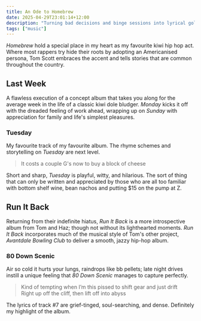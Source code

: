 ```yaml
---
title: An Ode to Homebrew
date: 2025-04-29T23:01:14+12:00
description: "Turning bad decisions and binge sessions into lyrical gold"
tags: ["music"]
---
```


*Homebrew* hold a special place in my heart as my favourite kiwi hip hop act. Where most rappers try hide their roots by adopting an Americanised persona, Tom Scott embraces the accent and tells stories that are common throughout the country.

## Last Week

A flawless execution of a concept album that takes you along for the average week in the life of a classic kiwi dole bludger. *Monday* kicks it off with the dreaded feeling of work ahead, wrapping up on *Sunday* with appreciation for family and life's simplest pleasures.

### Tuesday

My favourite track of my favourite album. The rhyme schemes and storytelling on *Tuesday* are next level.

> It costs a couple G's now to buy a block of cheese

Short and sharp, *Tuesday* is playful, witty, and hilarious. The sort of thing that can only be written and appreciated by those who are all too familiar with bottom shelf wine, bean nachos and putting $15 on the pump at Z.

## Run It Back

Returning from their indefinite hiatus, *Run It Back* is a more introspective album from Tom and Haz; though not without its lighthearted moments. *Run It Back* incorporates much of the musical style of Tom's other project, *Avantdale Bowling Club* to deliver a smooth, jazzy hip-hop album.

### 80 Down Scenic

Air so cold it hurts your lungs, raindrops like bb pellets; late night drives instill a unique feeling that *80 Down Scenic* manages to capture perfectly.

> Kind of tempting when I’m this pissed to shift gear and just drift  
> Right up off the cliff, then lift off into abyss

The lyrics of track #7 are grief-tinged, soul-searching, and dense. Definitely my highlight of the album.
